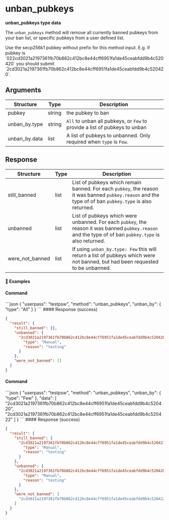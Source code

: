 
# unban\_pubkeys

**unban\_pubkeys type data**

The `unban_pubkeys` method will remove all currently banned pubkeys from your ban list, or specific pubkeys from a user defined list.

<Note>
  Use the secp256k1 pubkey without prefix for this method input. E.g. if pubkey is `022cd3021a2197361fb70b862c412bc8e44cff6951fa1de45ceabfdd9b4c520420` you should submit `2cd3021a2197361fb70b862c412bc8e44cff6951fa1de45ceabfdd9b4c520420`.
</Note>

## Arguments

| Structure      | Type   | Description                                                                |
| -------------- | ------ | -------------------------------------------------------------------------- |
| pubkey         | string | the pubkey to ban                                                          |
| unban\_by.type | string | `All` to unban all pubkeys, or `Few` to provide a list of pubkeys to unban |
| unban\_by.data | list   | A list of pubkeys to unbanned. Only required when `type` is `Few`.         |

## Response

| Structure         | Type | Description                                                                                                                                             |
| ----------------- | ---- | ------------------------------------------------------------------------------------------------------------------------------------------------------- |
| still\_banned     | list | List of pubkeys which remain banned. For each `pubkey`, the reason it was banned `pubkey.reason` and the type of of ban `pubkey.type` is also returned. |
| unbanned          | list | List of pubkeys which were unbanned. For each `pubkey`, the reason it was banned `pubkey.reason` and the type of of ban `pubkey.type` is also returned. |
| were\_not\_banned | list | If using `unban_by.type: Few` this will return a list of pubkeys which were not banned, but had been requested to be unbanned.                          |

#### 📌 Examples

#### Command

<CodeGroup title="" tag="POST" label="unban_pubkeys" mm2MethodDecorate="true">
  ```json
  {
    "userpass": "testpsw",
    "method": "unban_pubkeys",
    "unban_by": {
      "type": "All"
    }
  }
  ```
</CodeGroup>

<CollapsibleSection expandedText="Hide Response" collapsedText="Show Response">
  #### Response (success)

  ```json
  {
    "result": {
      "still_banned": {},
      "unbanned": {
        "2cd3021a2197361fb70b862c412bc8e44cff6951fa1de45ceabfdd9b4c520420": {
          "type": "Manual",
          "reason": "testing"
        }
      },
      "were_not_banned": []
    }
  }
  ```
</CollapsibleSection>

#### Command

<CodeGroup title="" tag="POST" label="unban_pubkeys" mm2MethodDecorate="true">
  ```json
  {
    "userpass": "testpsw",
    "method": "unban_pubkeys",
    "unban_by": {
      "type": "Few"
    },
    "data": [
      "2cd3021a2197361fb70b862c412bc8e44cff6951fa1de45ceabfdd9b4c520420",
      "2cd3021a2197361fb70b862c412bc8e44cff6951fa1de45ceabfdd9b4c520422"
    ]
  }
  ```
</CodeGroup>

<CollapsibleSection expandedText="Hide Response" collapsedText="Show Response">
  #### Response (success)

  ```json
  {
    "result": {
      "still_banned": {
        "2cd3021a2197361fb70b862c412bc8e44cff6951fa1de45ceabfdd9b4c520421": {
          "type": "Manual",
          "reason": "testing"
        }
      },
      "unbanned": {
        "2cd3021a2197361fb70b862c412bc8e44cff6951fa1de45ceabfdd9b4c520420": {
          "type": "Manual",
          "reason": "testing"
        }
      },
      "were_not_banned": [
        "2cd3021a2197361fb70b862c412bc8e44cff6951fa1de45ceabfdd9b4c520422"
      ]
    }
  }
  ```
</CollapsibleSection>
